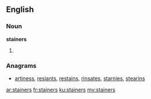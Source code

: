 ==English==

===Noun===
'''stainers'''

# {{plural of|stainer}}

===Anagrams===
* [[artiness#English|artiness]], [[resiants#English|resiants]], [[restains#English|restains]], [[rinsates#English|rinsates]], [[starnies#English|starnies]], [[stearins#English|stearins]]

[[ar:stainers]]
[[fr:stainers]]
[[ku:stainers]]
[[my:stainers]]
